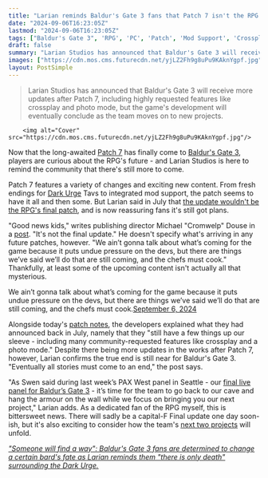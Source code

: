 ```yaml
---
title: "Larian reminds Baldur's Gate 3 fans that Patch 7 isn't the RPG's final update, but it's not saying anything else yet: 'The chefs must cook'"
date: "2024-09-06T16:23:05Z"
lastmod: "2024-09-06T16:23:05Z"
tags: ["Baldur's Gate 3", 'RPG', 'PC', 'Patch', 'Mod Support', 'Crossplay', 'Photo Mode', 'Dark Urge', 'Larian Studios']
draft: false
summary: "Larian Studios has announced that Baldur's Gate 3 will receive more updates after Patch 7, including highly requested features like crossplay and photo mode, but the game's development will eventually conclude as the team moves on to new projects."
images: ["https://cdn.mos.cms.futurecdn.net/yjLZ2Fh9g8uPu9KAknYgpf.jpg"]
layout: PostSimple
---
```

> Larian Studios has announced that Baldur's Gate 3 will receive more updates after Patch 7, including highly requested features like crossplay and photo mode, but the game's development will eventually conclude as the team moves on to new projects.


        <img alt="Cover" src="https://cdn.mos.cms.futurecdn.net/yjLZ2Fh9g8uPu9KAknYgpf.jpg"/>
        
Now that the long-awaited [<u>Patch 7</u>](https://www.gamesradar.com/games/baldur-s-gate/baldurs-gate-3-patch-7-is-out-now-on-pc-with-truly-colossal-18000-word-patch-notes-introducing-full-mod-support-new-evil-endings-and-even-harder-honour-mode-fights/) has finally come to [<u>Baldur's Gate 3</u>](https://www.gamesradar.com/baldurs-gate-3-guide/), players are curious about the RPG's future - and Larian Studios is here to remind the community that there's still more to come.

Patch 7 features a variety of changes and exciting new content. From fresh endings for [<u>Dark Urge</u>](https://www.gamesradar.com/baldurs-gate-3-dark-urge/) Tavs to integrated mod support, the patch seems to have it all and then some. But Larian said in July that [<u>the update wouldn't be the RPG's final patch</u>](https://www.gamesradar.com/games/rpg/baldurs-gate-3-patch-7-wont-be-the-rpgs-final-update-after-all-as-larian-promises-extra-support-including-cross-play-and-photo-mode/), and is now reassuring fans it's still got plans.

"Good news kids," writes publishing director Michael "Cromwelp" Douse in a [post](https://x.com/Cromwelp/status/1832043819799376283). "It's not the final update." He doesn't specify what's arriving in any future patches, however. "We ain’t gonna talk about what’s coming for the game because it puts undue pressure on the devs, but there are things we’ve said we’ll do that are still coming, and the chefs must cook." Thankfully, at least some of the upcoming content isn't actually all that mysterious.

We ain’t gonna talk about what’s coming for the game because it puts undue pressure on the devs, but there are things we’ve said we’ll do that are still coming, and the chefs must cook.[September 6, 2024](https://twitter.com/Cromwelp/status/1832045561937039747)

Alongside today's [<u>patch notes</u>](https://baldursgate3.game/news/patch-7-now-live_121), the developers explained what they had announced back in July, namely that they "still have a few things up our sleeve - including many community-requested features like crossplay and a photo mode." Despite there being more updates in the works after Patch 7, however, Larian confirms the true end is still near for Baldur's Gate 3. "Eventually all stories must come to an end," the post says.  

"As Swen said during last week’s PAX West panel in Seattle - our [<u>final live panel for Baldur’s Gate 3</u>](https://www.gamesradar.com/games/baldur-s-gate/baldurs-gate-3-devs-finally-prepare-to-close-the-book-on-the-dandd-rpg-with-one-last-cathartic-panel-before-moving-on-to-whats-next/) - it’s time for the team to go back to our cave and hang the armour on the wall while we focus on bringing you our next project," Larian adds. As a dedicated fan of the RPG myself, this is bittersweet news. There will sadly be a capital-F Final update one day soon-ish, but it's also exciting to consider how the team's [<u>next two projects</u>](https://www.gamesradar.com/after-leaving-dandd-behind-baldurs-gate-3-dev-confirms-its-next-two-projects-are-original-ip-which-could-be-good-news-for-fans-of-its-long-running-rpg-series/) will unfold.

[<u><em>"Someone will find a way": Baldur's Gate 3 fans are determined to change a certain bard's fate as Larian reminds them "there is only death" surrounding the Dark Urge.</em></u>](https://www.gamesradar.com/games/baldur-s-gate/someone-will-find-a-way-baldurs-gate-3-fans-are-determined-to-change-a-certain-bards-fate-as-larian-reminds-them-there-is-only-death-surrounding-the-dark-urge/)
        